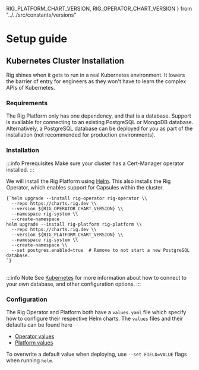 RIG_PLATFORM_CHART_VERSION,
RIG_OPERATOR_CHART_VERSION
} from "../../src/constants/versions"

# Setup guide

## Kubernetes Cluster Installation

Rig shines when it gets to run in a real Kubernetes environment. It
lowers the barrier of entry for engineers as they won't have to learn the
complex APIs of Kubernetes.

### Requirements

The Rig Platform only has one dependency, and that is a database. Support is available for connecting to an existing PostgreSQL or MongoDB database.
Alternatively, a PostgreSQL database can be deployed for you as part of the installation (not recommended for production environments).

<!-- Running the Rig Platform in Kubernetes, we first need to have an available
[MongoDB](https://www.mongodb.com/) cluster, which Rig will use to store its
data. We recommend using managed services in production environments. If you
want to quickly test Rig, the Rig helm chart can install a MongoDB for
you. -->

### Installation

:::info Prerequisites
Make sure your cluster has a Cert-Manager operator installed.
:::

We will install the Rig Platform using [Helm](https://helm.sh). This also installs the Rig Operator, which enables support for Capsules within the cluster.

<pre><code className="language-bash">{`helm upgrade --install rig-operator rig-operator \\
  --repo https://charts.rig.dev \\
  --version ${RIG_OPERATOR_CHART_VERSION} \\
  --namespace rig-system \\
  --create-namespace
helm upgrade --install rig-platform rig-platform \\
  --repo https://charts.rig.dev \\
  --version ${RIG_PLATFORM_CHART_VERSION} \\
  --namespace rig-system \\
  --create-namespace \\
  --set postgres.enabled=true  # Remove to not start a new PostgreSQL database.
`}
</code>
</pre>

:::info Note
See [Kubernetes](/kubernetes) for more information about how to connect to your own database, and other configuration options.
:::

### Configuration

The Rig Operator and Platform both have a `values.yaml` file which specify how to configure their respective Helm charts. The `values` files and their defaults can be found here

- [Operator values](https://github.com/rigdev/rig/blob/main/deploy/charts/rig-operator/values.yaml)
- [Platform values](https://github.com/rigdev/rig/blob/main/deploy/charts/rig-platform/values.yaml)

To overwrite a default value when deploying, use `--set FIELD=VALUE` flags when running `helm`.
